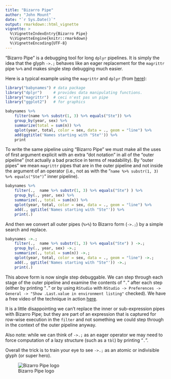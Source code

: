 ```yaml
---
title: "Bizarro Pipe"
author: "John Mount"
date: "`r Sys.Date()`"
output: rmarkdown::html_vignette
vignette: >
  %\VignetteIndexEntry{Bizarro Pipe}
  %\VignetteEngine{knitr::rmarkdown}
  %\VignetteEncoding{UTF-8}
---
```


"Bizarro Pipe" is a debugging tool for long `dplyr` pipelines.  It is simply
the idea that the glyph `->.;` behaves like an eager replacement for the `magrittr`
pipe `%>%` and makes single step debugging much easier.  

Here is a typical example using the `magrittr` and `dplyr` (from [here](https://www.r-statistics.com/2014/08/simpler-r-coding-with-pipes-the-present-and-future-of-the-magrittr-package/)):

```r
library("babynames") # data package
library("dplyr")     # provides data manipulating functions.
library("magrittr")  # ceci n'est pas un pipe
library("ggplot2")   # for graphics

babynames %>%
    filter(name %>% substr(1, 3) %>% equals("Ste")) %>%
    group_by(year, sex) %>%
    summarize(total = sum(n)) %>%
    qplot(year, total, color = sex, data = ., geom = "line") %>%
    add(ggtitle('Names starting with "Ste"')) %>%
    print
```

To write the same pipeline using "Bizarro Pipe" we must make all the
uses of first argument explicit with an extra "dot notation" in all of the "outer pipeline" (not actually a bad practice in terms of readability).
By "outer pipes" we mean `magrittr` pipes that are in the outer pipeline
and not inside the argument of an operator 
(i.e., not as with the "`name %>% substr(1, 3) %>% equals("Ste")`" inner pipeline).

```r
babynames %>%
    filter(.,  name %>% substr(1, 3) %>% equals("Ste") ) %>%
    group_by(., year, sex) %>%
    summarize(., total = sum(n)) %>%
    qplot(year, total, color = sex, data = ., geom = "line") %>%
    add(., ggtitle('Names starting with "Ste"')) %>%
    print(.)
```

And then we convert all outer pipes (`%>%`) to Bizarro form (`->.;`) by
a simple search and replace.

```r
babynames ->.;
    filter(.,  name %>% substr(1, 3) %>% equals("Ste") ) ->.;
    group_by(., year, sex) ->.;
    summarize(., total = sum(n)) ->.;
    qplot(year, total, color = sex, data = ., geom = "line") ->.;
    add(., ggtitle('Names starting with "Ste"')) ->.;
    print(.)
```

This above form is now single step debuggable.  We can step through each stage
of the outer pipeline and examine the contents of "`.`" after each step (either
by printing "`.`" or by using `RStudio` with `RStudio -> Preferences -> General -> "Show .Last.value in environment listing"` checked).  We have a free video of the technique in action [here](https://youtu.be/7Xifeq3-FGU?list=PLAKBwakacHbQT51nPHex1on3YNCCmggZA).

It is a little disappointing we can't replace the inner or sub-expression pipes with Bizarro Pipe; but they are part of an
expression that is captured for row-wise execution in the `filter` and
not something we could step through in the context of the outer pipeline anyway.

Also note: while we can
think of `->.;` as an eager operator we may need to force computation of a 
lazy structure (such as a `tbl`) by printing "`.`".

Overall the trick is to train your eye to see `->.;` as an atomic or indivisible glyph (or super hero).

![Bizarro Pipe logo](BizarroPipe.jpg)

